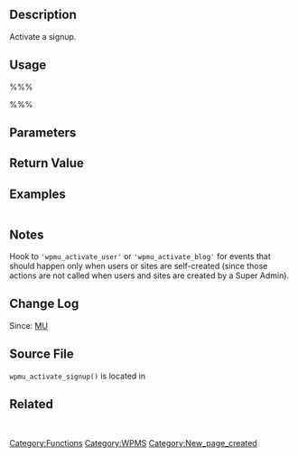 {{Stub}}
== Description ==
Activate a signup.

== Usage ==
%%%<?php wpmu_activate_signup($key); ?>%%%
== Parameters ==
{{Parameter|$key|string|The activation key provided to the user|required}}

== Return Value ==
{{Return||array|Information about the activated user and/or blog}}

== Examples ==
<pre></pre>

== Notes ==
Hook to <tt>'wpmu_activate_user'</tt> or <tt>'wpmu_activate_blog'</tt> for events that should happen only when users or sites are self-created (since those actions are not called when users and sites are created by a Super Admin).

== Change Log ==
Since: [[Version MU|MU]]

== Source File ==
<tt>wpmu_activate_signup()</tt> is located in {{Trac|wp-includes/ms-functions.php}}

== Related ==
&nbsp;

{{Tag Footer}}
[[Category:Functions]][[Category:WPMS]]
[[Category:New_page_created]]